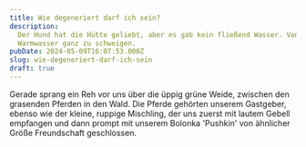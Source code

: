 ```yaml
---
title: Wie degeneriert darf ich sein?
description:
  Der Hund hat die Hütte geliebt, aber es gab kein fließend Wasser. Von
  Warmwasser ganz zu schweigen.
pubDate: 2024-05-09T16:07:53.000Z
slug: wie-degeneriert-darf-ich-sein
draft: true
---
```


Gerade sprang ein Reh vor uns über die üppig grüne Weide, zwischen den grasenden
Pferden in den Wald. Die Pferde gehörten unserem Gastgeber, ebenso wie der
kleine, ruppige Mischling, der uns zuerst mit lautem Gebell empfangen und dann
prompt mit unserem Bolonka 'Pushkin' von ähnlicher Größe Freundschaft
geschlossen.
